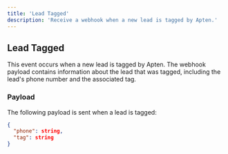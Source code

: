 ```yaml
---
title: 'Lead Tagged'
description: 'Receive a webhook when a new lead is tagged by Apten.'
---
```


## Lead Tagged

This event occurs when a new lead is tagged by Apten. The webhook payload contains
information about the lead that was tagged, including the lead's phone number and the associated
tag.

### Payload

The following payload is sent when a lead is tagged:

```json
{
  "phone": string,
  "tag": string
}
```
